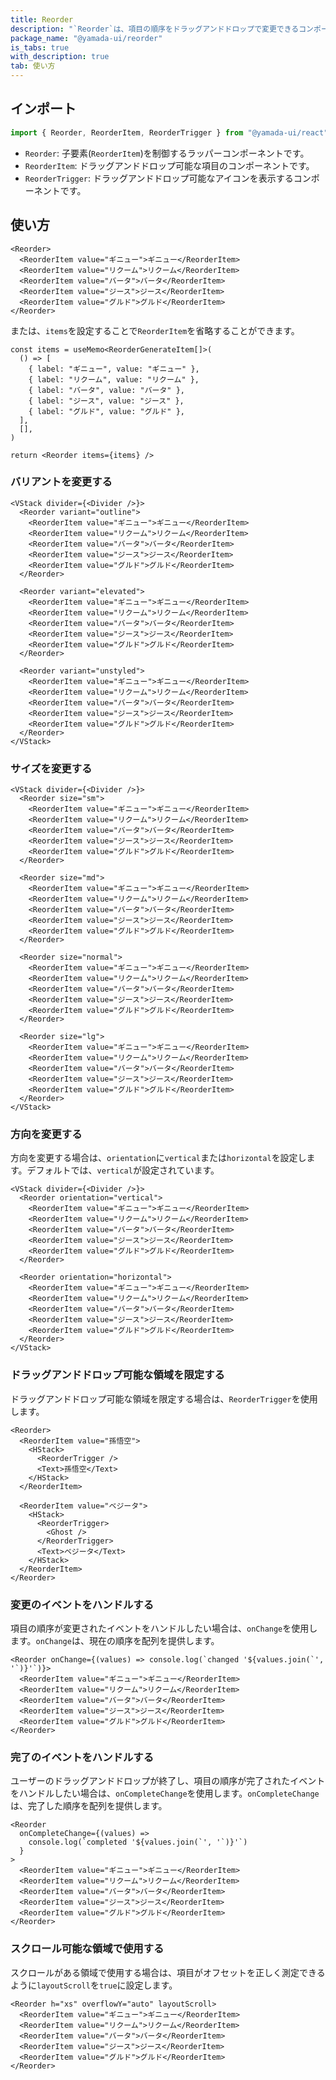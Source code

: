 ```yaml
---
title: Reorder
description: "`Reorder`は、項目の順序をドラッグアンドドロップで変更できるコンポーネントです。"
package_name: "@yamada-ui/reorder"
is_tabs: true
with_description: true
tab: 使い方
---
```


## インポート

```ts
import { Reorder, ReorderItem, ReorderTrigger } from "@yamada-ui/react"
```

- `Reorder`: 子要素(`ReorderItem`)を制御するラッパーコンポーネントです。
- `ReorderItem`: ドラッグアンドドロップ可能な項目のコンポーネントです。
- `ReorderTrigger`: ドラッグアンドドロップ可能なアイコンを表示するコンポーネントです。

## 使い方

```tsx
<Reorder>
  <ReorderItem value="ギニュー">ギニュー</ReorderItem>
  <ReorderItem value="リクーム">リクーム</ReorderItem>
  <ReorderItem value="バータ">バータ</ReorderItem>
  <ReorderItem value="ジース">ジース</ReorderItem>
  <ReorderItem value="グルド">グルド</ReorderItem>
</Reorder>
```

または、`items`を設定することで`ReorderItem`を省略することができます。

```tsx functional=true
const items = useMemo<ReorderGenerateItem[]>(
  () => [
    { label: "ギニュー", value: "ギニュー" },
    { label: "リクーム", value: "リクーム" },
    { label: "バータ", value: "バータ" },
    { label: "ジース", value: "ジース" },
    { label: "グルド", value: "グルド" },
  ],
  [],
)

return <Reorder items={items} />
```

### バリアントを変更する

```tsx
<VStack divider={<Divider />}>
  <Reorder variant="outline">
    <ReorderItem value="ギニュー">ギニュー</ReorderItem>
    <ReorderItem value="リクーム">リクーム</ReorderItem>
    <ReorderItem value="バータ">バータ</ReorderItem>
    <ReorderItem value="ジース">ジース</ReorderItem>
    <ReorderItem value="グルド">グルド</ReorderItem>
  </Reorder>

  <Reorder variant="elevated">
    <ReorderItem value="ギニュー">ギニュー</ReorderItem>
    <ReorderItem value="リクーム">リクーム</ReorderItem>
    <ReorderItem value="バータ">バータ</ReorderItem>
    <ReorderItem value="ジース">ジース</ReorderItem>
    <ReorderItem value="グルド">グルド</ReorderItem>
  </Reorder>

  <Reorder variant="unstyled">
    <ReorderItem value="ギニュー">ギニュー</ReorderItem>
    <ReorderItem value="リクーム">リクーム</ReorderItem>
    <ReorderItem value="バータ">バータ</ReorderItem>
    <ReorderItem value="ジース">ジース</ReorderItem>
    <ReorderItem value="グルド">グルド</ReorderItem>
  </Reorder>
</VStack>
```

### サイズを変更する

```tsx
<VStack divider={<Divider />}>
  <Reorder size="sm">
    <ReorderItem value="ギニュー">ギニュー</ReorderItem>
    <ReorderItem value="リクーム">リクーム</ReorderItem>
    <ReorderItem value="バータ">バータ</ReorderItem>
    <ReorderItem value="ジース">ジース</ReorderItem>
    <ReorderItem value="グルド">グルド</ReorderItem>
  </Reorder>

  <Reorder size="md">
    <ReorderItem value="ギニュー">ギニュー</ReorderItem>
    <ReorderItem value="リクーム">リクーム</ReorderItem>
    <ReorderItem value="バータ">バータ</ReorderItem>
    <ReorderItem value="ジース">ジース</ReorderItem>
    <ReorderItem value="グルド">グルド</ReorderItem>
  </Reorder>

  <Reorder size="normal">
    <ReorderItem value="ギニュー">ギニュー</ReorderItem>
    <ReorderItem value="リクーム">リクーム</ReorderItem>
    <ReorderItem value="バータ">バータ</ReorderItem>
    <ReorderItem value="ジース">ジース</ReorderItem>
    <ReorderItem value="グルド">グルド</ReorderItem>
  </Reorder>

  <Reorder size="lg">
    <ReorderItem value="ギニュー">ギニュー</ReorderItem>
    <ReorderItem value="リクーム">リクーム</ReorderItem>
    <ReorderItem value="バータ">バータ</ReorderItem>
    <ReorderItem value="ジース">ジース</ReorderItem>
    <ReorderItem value="グルド">グルド</ReorderItem>
  </Reorder>
</VStack>
```

### 方向を変更する

方向を変更する場合は、`orientation`に`vertical`または`horizontal`を設定します。デフォルトでは、`vertical`が設定されています。

```tsx
<VStack divider={<Divider />}>
  <Reorder orientation="vertical">
    <ReorderItem value="ギニュー">ギニュー</ReorderItem>
    <ReorderItem value="リクーム">リクーム</ReorderItem>
    <ReorderItem value="バータ">バータ</ReorderItem>
    <ReorderItem value="ジース">ジース</ReorderItem>
    <ReorderItem value="グルド">グルド</ReorderItem>
  </Reorder>

  <Reorder orientation="horizontal">
    <ReorderItem value="ギニュー">ギニュー</ReorderItem>
    <ReorderItem value="リクーム">リクーム</ReorderItem>
    <ReorderItem value="バータ">バータ</ReorderItem>
    <ReorderItem value="ジース">ジース</ReorderItem>
    <ReorderItem value="グルド">グルド</ReorderItem>
  </Reorder>
</VStack>
```

### ドラッグアンドドロップ可能な領域を限定する

ドラッグアンドドロップ可能な領域を限定する場合は、`ReorderTrigger`を使用します。

```tsx
<Reorder>
  <ReorderItem value="孫悟空">
    <HStack>
      <ReorderTrigger />
      <Text>孫悟空</Text>
    </HStack>
  </ReorderItem>

  <ReorderItem value="ベジータ">
    <HStack>
      <ReorderTrigger>
        <Ghost />
      </ReorderTrigger>
      <Text>ベジータ</Text>
    </HStack>
  </ReorderItem>
</Reorder>
```

### 変更のイベントをハンドルする

項目の順序が変更されたイベントをハンドルしたい場合は、`onChange`を使用します。`onChange`は、現在の順序を配列を提供します。

```tsx
<Reorder onChange={(values) => console.log(`changed '${values.join(`', '`)}'`)}>
  <ReorderItem value="ギニュー">ギニュー</ReorderItem>
  <ReorderItem value="リクーム">リクーム</ReorderItem>
  <ReorderItem value="バータ">バータ</ReorderItem>
  <ReorderItem value="ジース">ジース</ReorderItem>
  <ReorderItem value="グルド">グルド</ReorderItem>
</Reorder>
```

### 完了のイベントをハンドルする

ユーザーのドラッグアンドドロップが終了し、項目の順序が完了されたイベントをハンドルしたい場合は、`onCompleteChange`を使用します。`onCompleteChange`は、完了した順序を配列を提供します。

```tsx
<Reorder
  onCompleteChange={(values) =>
    console.log(`completed '${values.join(`', '`)}'`)
  }
>
  <ReorderItem value="ギニュー">ギニュー</ReorderItem>
  <ReorderItem value="リクーム">リクーム</ReorderItem>
  <ReorderItem value="バータ">バータ</ReorderItem>
  <ReorderItem value="ジース">ジース</ReorderItem>
  <ReorderItem value="グルド">グルド</ReorderItem>
</Reorder>
```

### スクロール可能な領域で使用する

スクロールがある領域で使用する場合は、項目がオフセットを正しく測定できるように`layoutScroll`を`true`に設定します。

```tsx
<Reorder h="xs" overflowY="auto" layoutScroll>
  <ReorderItem value="ギニュー">ギニュー</ReorderItem>
  <ReorderItem value="リクーム">リクーム</ReorderItem>
  <ReorderItem value="バータ">バータ</ReorderItem>
  <ReorderItem value="ジース">ジース</ReorderItem>
  <ReorderItem value="グルド">グルド</ReorderItem>
</Reorder>
```
